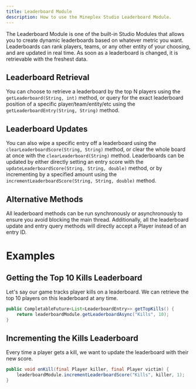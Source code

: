 ```yaml
---
title: Leaderboard Module
description: How to use the Mineplex Studio Leaderboard Module.
---
```


<JavadocLink classpath="com.mineplex.studio.sdk.modules.leaderboard.LeaderboardModule"/>

The Leaderboard Module is one of the built-in Studio Modules that allows you to create dynamic leaderboards based on whatever metric you want. Leaderboards can rank players, teams, or any other entity of your choosing, and are updated in real time. As soon as a leaderboard is changed, it is retrievable with the freshest data.

## Leaderboard Retrieval
You can choose to retrieve a leaderboard by the top N players using the `getLeaderboard(String, int)` method, or query for the exact leaderboard position of a specific player/team/entity/etc using the `getLeaderboardEntry(String, String)` method.

## Leaderboard Updates
You can also wipe a specific entry off a leaderboard using the `clearLeaderboardScore(String, String)` method, or clear the whole board at once with the `clearLeaderboard(String)` method. Leaderboards can be updated by either directly setting an entry score with the `updateLeaderboardScore(String, String, double)` method, or by incrementing by a specified amount using the `incrementLeaderboardScore(String, String, double)` method.

## Alternative Methods
All leaderboard methods can be run synchronously or asynchronously to ensure you avoid blocking the main thread. Additionally, all the leaderboard update and entry query methods will directly accept a Player instead of an entry ID.

# Examples

## Getting the Top 10 Kills Leaderboard
Let's say our game tracks player kills on a leaderboard. We can retrieve the top 10 players on this leaderboard at any time.
```java
public CompletableFuture<List<LeaderboardEntry>> getTopKills() {
    return leaderboardModule.getLeaderboardAsync("Kills", 10);
}
```

## Incrementing the Kills Leaderboard
Every time a player gets a kill, we want to update the leaderboard with their new score.
```java
public void onKill(final Player killer, final Player victim) {
    leaderboardModule.incrementLeaderboardScore("Kills", killer, 1);
}
```